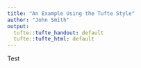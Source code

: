 ```yaml
---
title: "An Example Using the Tufte Style"
author: "John Smith"
output:
  tufte::tufte_handout: default
  tufte::tufte_html: default
---
```


Test
